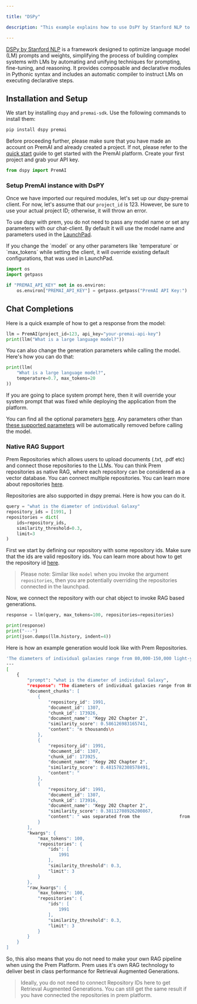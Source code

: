 ```yaml
---

title: "DSPy"

description: "This example explains how to use DsPY by Stanford NLP to interact with different chat models."

---
```


[DSPy by Stanford NLP](https://github.com/stanfordnlp/dspy) is a framework designed to optimize language model (LM) prompts and weights, simplifying the process of building complex systems with LMs by automating and unifying techniques for prompting, fine-tuning, and reasoning. It provides composable and declarative modules in Pythonic syntax and includes an automatic compiler to instruct LMs on executing declarative steps.

## Installation and Setup

We start by installing `dspy` and `premai-sdk`. Use the following commands to install them:

```bash
pip install dspy premai
```

Before proceeding further, please make sure that you have made an account on PremAI and already created a project. If not, please refer to the [quick start](https://docs.premai.io/introduction) guide to get started with the PremAI platform. Create your first project and grab your API key.


```python
from dspy import PremAI
```

### Setup PremAI instance with DsPY

Once we have imported our required modules, let's set up our dspy-premai client. For now, let's assume that our `project_id` is 123. However, be sure to use your actual project ID; otherwise, it will throw an error.

To use dspy with prem, you do not need to pass any model name or set any parameters with our chat-client. By default it will use the model name and parameters used in the [LaunchPad](https://docs.premai.io/get-started/launchpad).

<Note>
 If you change the `model` or any other parameters like `temperature`  or `max_tokens` while setting the client, it will override existing default configurations, that was used in LaunchPad.   
</Note>

```python
import os
import getpass

if "PREMAI_API_KEY" not in os.environ:
    os.environ["PREMAI_API_KEY"] = getpass.getpass("PremAI API Key:")
```

## Chat Completions

Here is a quick example of how to get a response from the model:

```python
llm = PremAI(project_id=123, api_key="your-premai-api-key")
print(llm("What is a large language model?"))
```

You can also change the generation parameters while calling the model. Here's how you can do that:

```python
print(llm(
    "What is a large language model?", 
    temperature=0.7, max_tokens=20
))
```

<Note>
If you are going to place system prompt here, then it will override your system prompt that was fixed while deploying the application from the platform. 

You can find all the optional parameters [here](https://docs.premai.io/get-started/sdk#optional-parameters). Any parameters other than [these supported parameters](https://docs.premai.io/get-started/sdk#optional-parameters) will be automatically removed before calling the model. 
</Note>

### Native RAG Support

Prem Repositories which allows users to upload documents (.txt, .pdf etc) and connect those repositories to the LLMs. You can think Prem repositories as native RAG, where each repository can be considered as a vector database. You can connect multiple repositories. You can learn more about repositories [here](https://docs.premai.io/get-started/repositories).

Repositories are also supported in dspy premai. Here is how you can do it. 

```python
query = "what is the diameter of individual Galaxy"
repository_ids = [1991, ]
repositories = dict(
    ids=repository_ids,
    similarity_threshold=0.3,
    limit=3
)
```

First we start by defining our repository with some repository ids. Make sure that the ids are valid repository ids. You can learn more about how to get the repository id [here](https://docs.premai.io/get-started/repositories). 

> Please note: Similar like `model` when you invoke the argument `repositories`, then you are potentially overriding the repositories connected in the launchpad. 

Now, we connect the repository with our chat object to invoke RAG based generations. 

```python 
response = llm(query, max_tokens=100, repositories=repositories)

print(response)
print("---")
print(json.dumps(llm.history, indent=4))
```

Here is how an example generation would look like with Prem Repositories. 

```bash
'The diameters of individual galaxies range from 80,000-150,000 light-years.'
---
[
    {
        "prompt": "what is the diameter of individual Galaxy",
        "response": "The diameters of individual galaxies range from 80,000-150,000 light-years.",
        "document_chunks": [
            {
                "repository_id": 1991,
                "document_id": 1307,
                "chunk_id": 173926,
                "document_name": "Kegy 202 Chapter 2",
                "similarity_score": 0.586126983165741,
                "content": "n thousands\n                                                                                                                                               of           light-years. The diameters of individual\n                                                                                                                                               galaxies range from 80,000-150,000 light\n                                                                                                                       "
            },
            {
                "repository_id": 1991,
                "document_id": 1307,
                "chunk_id": 173925,
                "document_name": "Kegy 202 Chapter 2",
                "similarity_score": 0.4815782308578491,
                "content": "                                                for development of galaxies. A galaxy contains\n                                                                                                                                               a large number of stars. Galaxies spread over\n                                                                                                                                               vast distances that are measured in thousands\n                                       "
            },
            {
                "repository_id": 1991,
                "document_id": 1307,
                "chunk_id": 173916,
                "document_name": "Kegy 202 Chapter 2",
                "similarity_score": 0.38112708926200867,
                "content": " was separated from the               from each other as the balloon expands.\n  solar surface. As the passing star moved away,             Similarly, the distance between the galaxies is\n  the material separated from the solar surface\n  continued to revolve around the sun and it\n  slowly condensed into planets. Sir James Jeans\n  and later Sir Harold Jeffrey supported thisnot to be republishedalso found to be increasing and thereby, the\n                                                             universe is"
            }
        ],
        "kwargs": {
            "max_tokens": 100,
            "repositories": {
                "ids": [
                    1991
                ],
                "similarity_threshold": 0.3,
                "limit": 3
            }
        },
        "raw_kwargs": {
            "max_tokens": 100,
            "repositories": {
                "ids": [
                    1991
                ],
                "similarity_threshold": 0.3,
                "limit": 3
            }
        }
    }
]
```

So, this also means that you do not need to make your own RAG pipeline when using the Prem Platform. Prem uses it's own RAG technology to deliver best in class performance for Retrieval Augmented Generations.

> Ideally, you do not need to connect Repository IDs here to get Retrieval Augmented Generations. You can still get the same result if you have connected the repositories in prem platform. 